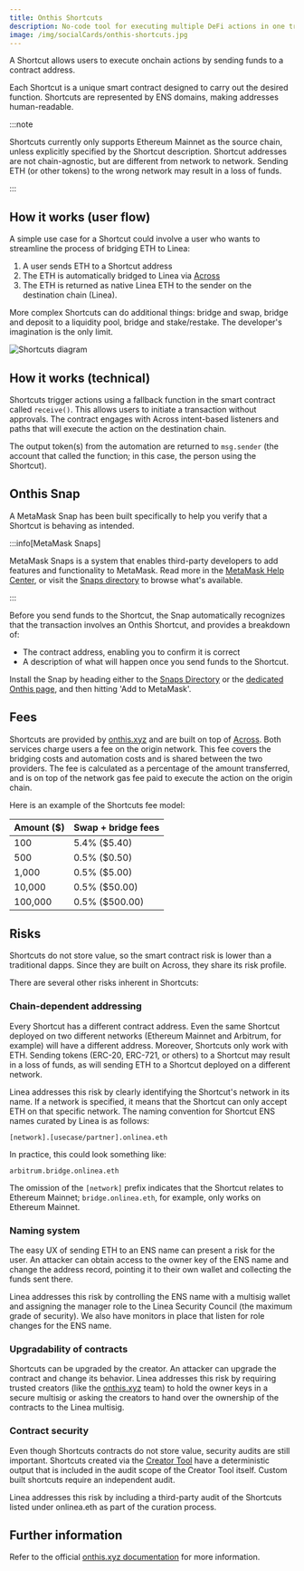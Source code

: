 ```yaml
---
title: Onthis Shortcuts
description: No-code tool for executing multiple DeFi actions in one transaction
image: /img/socialCards/onthis-shortcuts.jpg
---
```


A Shortcut allows users to execute onchain actions by sending funds to a contract address.

Each Shortcut is a unique smart contract designed to carry out the desired function. Shortcuts are
represented by ENS domains, making addresses human-readable.

:::note

Shortcuts currently only supports Ethereum Mainnet as the source chain, unless explicitly specified 
by the Shortcut description. Shortcut addresses are not chain-agnostic, but are different from 
network to network. Sending ETH (or other tokens) to the wrong network may result in a loss of funds.

:::

## How it works (user flow)

A simple use case for a Shortcut could involve a user who wants to streamline the process of 
bridging ETH to Linea:

1. A user sends ETH to a Shortcut address 
2. The ETH is automatically bridged to Linea via [Across](https://across.to/)
3. The ETH is returned as native Linea ETH to the sender on the destination chain (Linea).

More complex Shortcuts can do additional things: bridge and swap, bridge and deposit to a liquidity 
pool, bridge and stake/restake. The developer's imagination is the only limit.

<div class="center-container">
  <div class="img-large">
      <img
        src="/img/article_images/Build_on_Linea/Tooling_and_infrastructure/Cross-chain/Shortcuts/Shortcuts.svg"
        alt="Shortcuts diagram"
      />
  </div>
</div>

## How it works (technical)

Shortcuts trigger actions using a fallback function in the smart contract called `receive()`. This 
allows users to initiate a transaction without approvals. The contract engages with Across 
intent-based listeners and paths that will execute the action on the destination chain. 

The output token(s) from the automation are returned to `msg.sender` (the account that called the 
function; in this case, the person using the Shortcut).

## Onthis Snap

A MetaMask Snap has been built specifically to help you verify that a Shortcut is behaving as 
intended.

:::info[MetaMask Snaps]

MetaMask Snaps is a system that enables third-party developers to add features and functionality
to MetaMask. Read more in the [MetaMask Help Center](https://support.metamask.io/metamask-snaps), 
or visit the [Snaps directory](https://snaps.metamask.io/) to browse what's available.

:::

Before you send funds to the Shortcut, the Snap automatically recognizes that the transaction
involves an Onthis Shortcut, and provides a breakdown of:
- The contract address, enabling you to confirm it is correct
- A description of what will happen once you send funds to the Shortcut. 

Install the Snap by heading either to the [Snaps Directory](https://snaps.metamask.io/snap/npm/onthis-snap/) 
or the [dedicated Onthis page](https://www.onthis.xyz/snap), and then hitting 'Add to MetaMask'.

## Fees

Shortcuts are provided by [onthis.xyz](https://www.onthis.xyz/) and are built on top of [Across](https://across.to/). 
Both services charge users a fee on the origin network. This fee covers the bridging costs and 
automation costs and is shared between the two providers. The fee is calculated as a percentage 
of the amount transferred, and is on top of the network gas fee paid to execute the action on the 
origin chain.

Here is an example of the Shortcuts fee model:

| Amount ($)    | Swap + bridge fees |
| ------------- | ------------------ |
|      100      |     5.4% ($5.40)   |
|      500      |     0.5% ($0.50)   |
|    1,000      |     0.5% ($5.00)   |
|   10,000      |     0.5% ($50.00)  |
|  100,000      |     0.5% ($500.00) |

## Risks

Shortcuts do not store value, so the smart contract risk is lower than a traditional dapps. Since 
they are built on Across, they share its risk profile.

There are several other risks inherent in Shortcuts: 

### Chain-dependent addressing

Every Shortcut has a different contract address. Even the same Shortcut deployed on two different 
networks (Ethereum Mainnet and Arbitrum, for example) will have a different address. Moreover, 
Shortcuts only work with ETH. Sending tokens (ERC-20, ERC-721, or others) to a Shortcut may result 
in a loss of funds, as will sending ETH to a Shortcut deployed on a different network.

Linea addresses this risk by clearly identifying the Shortcut's network in its name. If a network 
is specified, it means that the Shortcut can only accept ETH on that specific network. The naming 
convention for Shortcut ENS names curated by Linea is as follows:

`[network].[usecase/partner].onlinea.eth`

In practice, this could look something like:

`arbitrum.bridge.onlinea.eth`

The omission of the `[network]` prefix indicates that the Shortcut relates to Ethereum Mainnet; 
`bridge.onlinea.eth`, for example, only works on Ethereum Mainnet.

### Naming system

The easy UX of sending ETH to an ENS name can present a risk for the user. An attacker can obtain 
access to the owner key of the ENS name and change the address record, pointing it to their own 
wallet and collecting the funds sent there. 

Linea addresses this risk by controlling the ENS name with a multisig wallet and assigning the 
manager role to the Linea Security Council (the maximum grade of security). We also have monitors
in place that listen for role changes for the ENS name.

### Upgradability of contracts 

Shortcuts can be upgraded by the creator. An attacker can upgrade the contract and change its 
behavior. Linea addresses this risk by requiring trusted creators (like the [onthis.xyz](https://www.onthis.xyz/) team) 
to hold the owner keys in a secure multisig or asking the creators to hand over the ownership of 
the contracts to the Linea multisig.

### Contract security 

Even though Shortcuts contracts do not store value, security audits are still important. Shortcuts 
created via the [Creator Tool](https://create.onthis.xyz/) have a deterministic output that is
included in the audit scope of the Creator Tool itself. Custom built shortcuts require an 
independent audit. 

Linea addresses this risk by including a third-party audit of the Shortcuts listed under 
onlinea.eth as part of the curation process. 

## Further information

Refer to the official [onthis.xyz documentation](https://docs.onthis.xyz) for more information.

